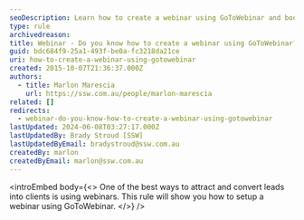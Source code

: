 ```yaml
---
seoDescription: Learn how to create a webinar using GoToWebinar and boost your online presence with this step-by-step guide.
type: rule
archivedreason:
title: Webinar - Do you know how to create a webinar using GoToWebinar?
guid: bdc684f9-25a1-493f-be0a-fc3218da21ce
uri: how-to-create-a-webinar-using-gotowebinar
created: 2015-10-07T21:36:37.000Z
authors:
  - title: Marlon Marescia
    url: https://ssw.com.au/people/marlon-marescia
related: []
redirects:
  - webinar-do-you-know-how-to-create-a-webinar-using-gotowebinar
lastUpdated: 2024-06-08T03:27:17.000Z
lastUpdatedBy: Brady Stroud [SSW]
lastUpdatedByEmail: bradystroud@ssw.com.au
createdBy: marlon
createdByEmail: marlon@ssw.com.au
---
```


<introEmbed
  body={<>
One of the best ways to attract and convert leads into clients is using webinars. This rule will show you how to setup a webinar using GoToWebinar.
  </>}
/>
<youtubeEmbed url="https://www.youtube.com/embed/PLyPjRYjNxQ?rel=0" description="" />
